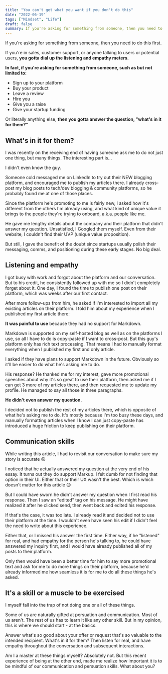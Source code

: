 ```yaml
---
title: "You can't get what you want if you don't do this"
date: "2022-06-19"
tags: ["Mindset", "Life"]
draft: false
summary: If you're asking for something from someone, then you need to do this first.
---
```


If you're asking for something from someone, then you need to do this first.

If you're in sales, customer support, or anyone talking to users or potential users, **you gotta dial up the listening and empathy meters.**

**In fact, if you're asking for something from someone, such as but not limited to:**

- Sign up to your platform
- Buy your product
- Leave a review
- Hire you
- Give you a raise
- Give your startup funding

Or literally anything else, **then you gotta answer the question, "what's in it for them?"**

## What's in it for them?

I was recently on the receiving end of having someone ask me to do not just one thing, but many things. The interesting part is...

I didn't even know the guy.

Someone cold messaged me on LinkedIn to try out their NEW blogging platform, and encouraged me to publish my articles there. I already cross-post my blog posts to tech/dev blogging & community platforms, so he probably found me at one of those places.

Since the platform he's promoting to me is fairly new, I asked how it's different from the others I'm already using, and what kind of unique value it brings to the people they're trying to onboard, a.k.a. people like me.

He gave me lengthy details about the company and their platform that didn't answer my question. Unsatisfied, I Googled them myself. Even from their website, I couldn't find their UVP (unique value proposition).

But still, I gave the benefit of the doubt since startups usually polish their messaging, comms, and positioning during these early stages. No big deal.

## Listening and empathy

I got busy with work and forgot about the platform and our conversation. But to his credit, he consistently followed up with me so I didn't completely forget about it. One day, I found the time to publish one post on their platform, which was weeks after our first contact.

After more follow-ups from him, he asked if I'm interested to import all my existing articles on their platform. I told him about my experience when I published my first article there:

**It was painful to use** because they had no support for Markdown.

Markdown is supported on my self-hosted blog as well as on the platforms I use, so all I have to do is copy-paste if I want to cross-post. But this guy's platform only has rich text processing. That means I had to manually format everything when I published my first and only article.

I asked if they have plans to support Markdown in the future. Obviously so it'll be easier to do what he's asking me to do.

His response? He thanked me for my interest, gave more promotional speeches about why it's so great to use their platform, then asked me if I can get 3 more of my articles there, and then requested me to update my profile. He managed to say all those in three paragraphs.

**He didn't even answer my question.**

I decided not to publish the rest of my articles there, which is opposite of what he's asking me to do. It's mostly because I'm too busy these days, and manually formatting articles when I know I can just copy-paste has introduced a huge friction to keep publishing on their platform.

## Communication skills

While writing this article, I had to revisit our conversation to make sure my story is accurate 😛

I noticed that he actually answered my question at the very end of his essay. It turns out they do support Markup. I felt dumb for not finding that option in their UI. Either that or their UX wasn't the best. Which is which doesn't matter for this article 😉

But I could have sworn he didn't answer my question when I first read his response. Then I saw an "edited" tag on his message. He might have realized it after he clicked send, then went back and edited his response.

If that's the case, it was too late. I already read it and decided not to use their platform at the time. I wouldn't even have seen his edit if I didn't feel the need to write about this experience.

Either that, or I missed his answer the first time. Either way, if he "listened" for real, and had empathy for the person he's talking to, he could have answered my inquiry first, and I would have already published all of my posts to their platform.

Only then would have been a better time for him to say more promotional text and ask for me to do more things on their platform, because he'd already informed me how seamless it is for me to do all these things he's asked.

## It's a skill or a muscle to be exercised

I myself fall into the trap of not doing one or all of these things.

Some of us are naturally gifted at persuation and communication. Most of us aren't. The rest of us has to learn it like any other skill. But in my opinion, this is where we should start - at the basics.

Answer what's so good about your offer or request that's so valuable to the intended recipient. What's in it for them? Then listen for real, and have empathy throughout the conversation and subsequent interactions.

Am I a master at these things myself? Absolutely not. But this recent experience of being at the other end, made me realize how important it is to be mindful of our communication and persuation skills. What about you?